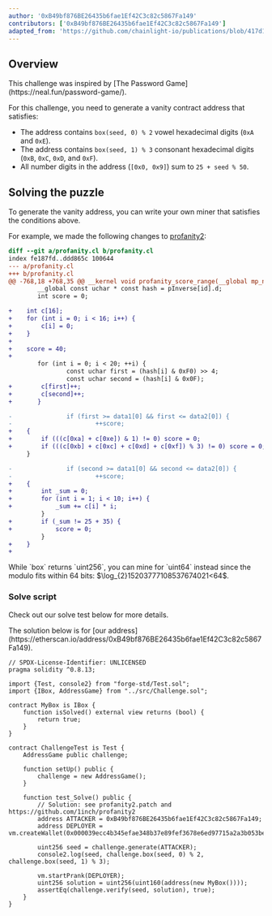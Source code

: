 ```yaml
---
author: '0xB49bf876BE26435b6fae1Ef42C3c82c5867Fa149'
contributors: ['0xB49bf876BE26435b6fae1Ef42C3c82c5867Fa149']
adapted_from: 'https://github.com/chainlight-io/publications/blob/417d1475d3b7057db6e0da2cbaba6104576f3d20/ctf-writeups/curta-cup/AddressGame/writeup.md'
---
```


## Overview

<Callout>
  This challenge was inspired by [The Password Game](https://neal.fun/password-game/).
</Callout>

For this challenge, you need to generate a vanity contract address that satisfies:

- The address contains `box(seed, 0) % 2` vowel hexadecimal digits (`0xA` and `0xE`).
- The address contains `box(seed, 1) % 3` consonant hexadecimal digits (`0xB`, `0xC`, `0xD`, and `0xF`).
- All number digits in the address (`[0x0, 0x9]`) sum to `25 + seed % 50`.

## Solving the puzzle

To generate the vanity address, you can write your own miner that satisfies the conditions above.

For example, we made the following changes to [profanity2](https://github.com/1inch/profanity2):

```diff fileName="profanity2.patch"
diff --git a/profanity.cl b/profanity.cl
index fe187fd..ddd865c 100644
--- a/profanity.cl
+++ b/profanity.cl
@@ -768,18 +768,35 @@ __kernel void profanity_score_range(__global mp_number * const pInverse, __globa
        __global const uchar * const hash = pInverse[id].d;
        int score = 0;

+    int c[16];
+    for (int i = 0; i < 16; i++) {
+        c[i] = 0;
+    }
+
+    score = 40;
+
        for (int i = 0; i < 20; ++i) {
                const uchar first = (hash[i] & 0xF0) >> 4;
                const uchar second = (hash[i] & 0x0F);
+        c[first]++;
+        c[second]++;
+       }

-               if (first >= data1[0] && first <= data2[0]) {
-                       ++score;
+    {
+        if (((c[0xa] + c[0xe]) & 1) != 0) score = 0;
+        if (((c[0xb] + c[0xc] + c[0xd] + c[0xf]) % 3) != 0) score = 0;
     }

-               if (second >= data1[0] && second <= data2[0]) {
-                       ++score;
+    {
+        int _sum = 0;
+        for (int i = 1; i < 10; i++) {
+            _sum += c[i] * i;
         }
+        if (_sum != 25 + 35) {
+            score = 0;
         }
+    }
+
```

<Callout>
  While `box` returns `uint256`, you can mine for `uint64` instead since the modulo fits within 64 bits: $\log_{2}15203777108537674021<64$.
</Callout>

### Solve script

Check out our solve test below for more details.

<Callout>
  The solution below is for [our
  address](https://etherscan.io/address/0xB49bf876BE26435b6fae1Ef42C3c82c5867Fa149).
</Callout>

```sol fileName="Solve.t.sol"
// SPDX-License-Identifier: UNLICENSED
pragma solidity ^0.8.13;

import {Test, console2} from "forge-std/Test.sol";
import {IBox, AddressGame} from "../src/Challenge.sol";

contract MyBox is IBox {
    function isSolved() external view returns (bool) {
        return true;
    }
}

contract ChallengeTest is Test {
    AddressGame public challenge;

    function setUp() public {
        challenge = new AddressGame();
    }

    function test_Solve() public {
        // Solution: see profanity2.patch and https://github.com/1inch/profanity2
        address ATTACKER = 0xB49bf876BE26435b6fae1Ef42C3c82c5867Fa149;
        address DEPLOYER = vm.createWallet(0x000039ecc4b345efae348b37e89fef3678e6ed97715a2a3b053be81f528bdad2).addr;

        uint256 seed = challenge.generate(ATTACKER);
        console2.log(seed, challenge.box(seed, 0) % 2, challenge.box(seed, 1) % 3);

        vm.startPrank(DEPLOYER);
        uint256 solution = uint256(uint160(address(new MyBox())));
        assertEq(challenge.verify(seed, solution), true);
    }
}
```
